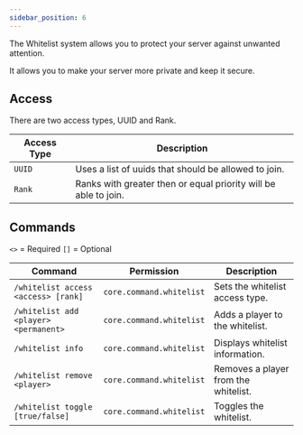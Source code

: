 ```yaml
---
sidebar_position: 6
---
```


The Whitelist system allows you to protect your server against unwanted attention.

It allows you to make your server more private and keep it secure.

## Access

There are two access types, UUID and Rank.

Access Type | Description
----------- | ---------------------------------------------------------------
`UUID`      | Uses a list of uuids that should be allowed to join.
`Rank`      | Ranks with greater then or equal priority will be able to join.

## Commands

`<>` = Required `[]` = Optional

Command                               | Permission               | Description
------------------------------------- | ------------------------ | ------------------------------------------------------------------
`/whitelist access <access> [rank]`   | `core.command.whitelist` | Sets the whitelist access type.
`/whitelist add <player> <permanent>` | `core.command.whitelist` | Adds a player to the whitelist.
`/whitelist info`                     | `core.command.whitelist` | Displays whitelist information.
`/whitelist remove <player>`          | `core.command.whitelist` | Removes a player from the whitelist.
`/whitelist toggle [true/false]`      | `core.command.whitelist` | Toggles the whitelist.